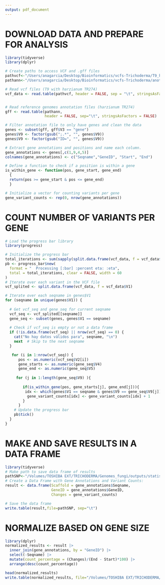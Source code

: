 ```yaml
---
output: pdf_document
---
```

# DOWNLOAD DATA AND PREPARE FOR ANALYSIS
```r
library(tidyverse)
library(dplyr)

# Create paths to access VCF and .gff files
pathvcf<-"/Users/anagarcia/Desktop/Bioinformatics/vcfs-Trichoderma/T9_harzTR274_final_variants.vcf"
pathann<-"/Users/anagarcia/Desktop/Bioinformatics/vcfs-Trichoderma/anotaciones_estructurales_2024_finales_all/Trichoderma_harzianum_TR274.gff3"

# Read vcf files (T9 with harzianum TR274)
vcf_data <- read.table(pathvcf, header = FALSE, sep = "\t", stringsAsFactors = FALSE)


# Read reference genomes annotation files (harzianum TR274)
gff <- read.table(pathann, 
                  header = FALSE, sep="\t", stringsAsFactors = FALSE)

# Filter annotation file to only have genes and clean the data
genes <- subset(gff, gff$V3 == "gene")
genes$V9 <- factor(gsub(";.*", "", genes$V9))
genes$V9 <- factor(gsub("ID=", "", genes$V9))

# Extract gene annotations and positions and name each column.
gene_annotations <- genes[,c(1,9,4,5)]
colnames(gene_annotations) <- c("Seqname","GeneID", "Start", "End")

# Define a function to check if a position is within a gene
is_within_gene <- function(pos, gene_start, gene_end)
  {
  return(pos >= gene_start & pos <= gene_end)
  } 

# Initialize a vector for counting variants per gene
gene_variant_counts <- rep(0, nrow(gene_annotations))
```

# COUNT NUMBER OF VARIANTS PER GENE
```r
# Load the progress bar library
library(progress)

# Initialize the progress bar
total_iterations <- sum(sapply(split.data.frame(vcf_data, f = vcf_data$V1), nrow))
pb <- progress_bar$new(
  format = "  Processing [:bar] :percent eta: :eta",  
  total = total_iterations, clear = FALSE, width = 60
)
# Iterate over each variant in the VCF file
vcf_splited <- split.data.frame(vcf_data, f = vcf_data$V1)

# Iterate over each seqname in genes$V1
for (seqname in unique(genes$V1)) {
  
  # Get vcf_seq and gene_seq for current seqname
  vcf_seq <- vcf_splited[[seqname]]
  gene_seq <- subset(genes, genes$V1 == seqname)
  
  # Check if vcf_seq is empty or not a data frame
  if (!is.data.frame(vcf_seq) || nrow(vcf_seq) == 0) {
    cat("No hay datos válidos para", seqname, "\n")
    next  # Skip to the next seqname
  }

   for (i in 1:nrow(vcf_seq)) {
      pos <- as.numeric(vcf_seq$V2[i])
      gene_starts <- as.numeric(gene_seq$V4)
      gene_end <- as.numeric(gene_seq$V5)
    
     for (j in 1:length(gene_seq$V9) ){
      
        if(is_within_gene(pos, gene_starts[j], gene_end[j])){
         idx <- which(genes$V1 == seqname & genes$V9 == gene_seq$V9[j])
          gene_variant_counts[idx] <- gene_variant_counts[idx] + 1
        }
      }
    # Update the progress bar
    pb$tick()
  }
}
```

# MAKE AND SAVE RESULTS IN A DATA FRAME
```r
library(tidyverse)
# Make path to save data frame of results
pathSNP<-"/Volumes/TOSHIBA EXT/TRICHODERMA/Genomes_fungi/outputs/statistics/final_snpcounts/snps_T9_harzTR274.txt"
# Create a Data Frame with Gene Annotations and Variant Counts:
result <- data.frame(Scaffold = gene_annotations$Seqname,
                     GeneID = gene_annotations$GeneID,
                     Changes = gene_variant_counts)

# Save the data frame
write.table(result,file=pathSNP, sep="\t")
```

# NORMALIZE BASED ON GENE SIZE
```r
library(dplyr)
normalized_results <- result |> 
  inner_join(gene_annotations, by = "GeneID") |> 
  select(-Seqname) |> 
  mutate(count_percentage = (Changes)/(End - Start)*100) |> 
  arrange(desc(count_percentage))

head(normalized_results)
write.table(normalized_results, file="/Volumes/TOSHIBA EXT/TRICHODERMA/Genomes_fungi/outputs/statistics/final_snpcounts/T9_TR274_norm.txt", sep="\t")

```
